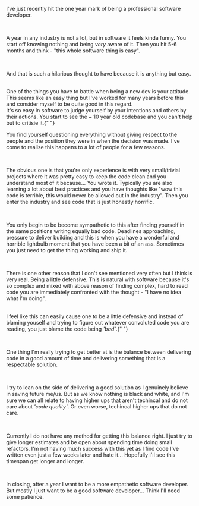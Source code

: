 
<Layout>
<BlogHeader
  title="One year in software"
  date="16/07/2022"
  author="Lachlan Stephan"
  headMeta="One year in software"
/>

I've just recently hit the one year mark of being a professional software developer.

<br />

A year in any industry is not a lot, but in software it feels kinda funny. You start off knowing nothing and being _very_ aware of it. Then you hit 5-6 months and think - "this whole software thing is easy".

<br />

And that is such a hilarious thought to have because it is anything but easy.

<br />
One of the things you have to battle when being a new dev is your attitude. This
seems like an easy thing but I've worked for many years before this and consider
myself to be quite good in this regard.
<br />
It's so easy in software to judge yourself by your intentions and others by their
actions. You start to see the ~ 10 year old codebase and you can't help but to critisie
it.{" "}

<br />

You find yourself questioning everything without giving respect to the people and the position they were in when the decision was made. I've come to realise this happens to a lot of people for a few reasons.

<br />

The obvious one is that you're only experience is with very small/trivial projects where it was pretty easy to keep the code clean and you understand most of it because... You wrote it. Typically you are also learning a lot about best practices and you have thoughts like "wow this code is terrible, this would never be allowed out in the industry". Then you enter the industry and see code that is just honestly horrific.

<br />

You only begin to be become sympathetic to this after finding yourself in the same positions writing equally bad code. Deadlines approaching, pressure to deliver building and this is when you have a wonderful and horrible lightbulb moment that you have been a bit of an ass. Sometimes you just need to get the thing working and ship it.

<br />

There is one other reason that I don't see mentioned very often but I think is very real. Being a little defensive. This is natural with software because it's so complex and mixed with above reason of finding complex, hard to read code you are immediately confronted with the thought - "I have no idea what I'm doing".

<br />I feel like this can easily cause one to be a little defensive and instead
of blaming youself and trying to figure out whatever convoluted code you are
reading, you just blame the code being *'bad'*.{" "}

<br />

One thing I'm really trying to get better at is the balance between delivering code in a good amount of time and delivering something that is a respectable solution.

<br />

I try to lean on the side of delivering a good solution as I genuinely believe in saving future me/us. But as we know nothing is black and white, and I'm sure we can all relate to having higher ups that aren't techincal and do not care about _'code quality'_. Or even worse, techincal higher ups that do not care.

<br />

Currently I do not have any method for getting this balance right. I just try to give longer estimates and be open about spending time doing small refactors. I'm not having much success with this yet as I find code I've written even just a few weeks later and hate it... Hopefully I'll see this timespan get longer and longer.

<br />

In closing, after a year I want to be a more empathetic software developer. But mostly I just want to be a good software developer... Think I'll need some patience.

<BlogFooter />
</Layout>
